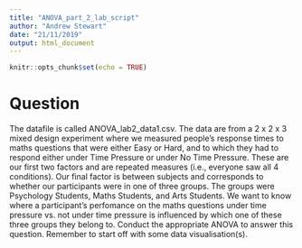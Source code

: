 ```yaml
---
title: "ANOVA_part_2_lab_script"
author: "Andrew Stewart"
date: "21/11/2019"
output: html_document
---
```


```r
knitr::opts_chunk$set(echo = TRUE)
```
# Question 

The datafile is called ANOVA_lab2_data1.csv. The data are from a 2 x 2 x 3 mixed design experiment where we measured people's response times to maths questions that were either Easy or Hard, and to which they had to respond either under Time Pressure or under No Time Pressure.  These are our first two factors and are repeated measures (i.e., everyone saw all 4 conditions).  Our final factor is between subjects and corresponds to whether our participants were in one of three groups.  The groups were Psychology Students, Maths Students, and Arts Students.  We want to know where a participant's perfomance on the maths questions under time pressure vs. not under time pressure is influenced by which one of these three groups they belong to. Conduct the appropriate ANOVA to answer this question.  Remember to start off with some data visualisation(s).


